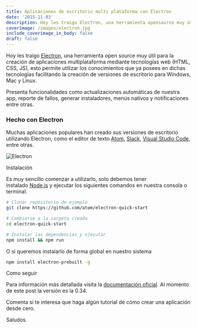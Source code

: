 ```yaml
---
title: Aplicaciones de escritorio multi plataforma con Electron
date: '2015-11-03'
description: Hoy les traigo Electron, una herramienta opensource muy útil para la creación de aplicaciones multiplataforma mediante tecnologías web (HTML, CSS, JS), esto permite utilizar los conocimientos que ya posees en dichas tecnologías facilitando la creación de versiones de escritorio para Windows, Mac y Linux.
coverimage: /images/electron.jpg
include_coverimage_in_body: false
draft: false
---
```


Hoy les traigo [Electron](https://www.electronjs.org/), una herramienta open source muy útil para la creación de aplicaciones multiplataforma mediante tecnologías web (HTML, CSS, JS), esto permite utilizar los conocimientos que ya posees en dichas tecnologías facilitando la creación de versiones de escritorio para Windows, Mac y Linux.

Presenta funcionalidades como actualizaciones automáticas de nuestra app, reporte de fallos, generar instaladores, menús nativos y notificaciones entre otras.

### Hecho con Electron

Muchas aplicaciones populares han creado sus versiones de escritorio utilizando Electron, como el editor de texto [Atom](https://atom.io/), [Slack](https://slack.com/), [Visual Studio Code](https://code.visualstudio.com/), entre otras.

![Electron](/images/hecho-con-electron.jpg)

Instalación

Es muy sencillo comenzar a utilizarlo, solo debemos tener instalado [Node.js](https://nodejs.org/) y ejecutar los siguientes comandos en nuestra consola o terminal.

```sh
# Clonar repositorio de ejemplo
git clone https://github.com/atom/electron-quick-start

# Cambiarse a la carpeta creada
cd electron-quick-start

# Instalar las dependencias y ejecutar
npm install && npm run
```

O si queremos instalarlo de forma global en nuestro sistema

```sh
npm install electron-prebuilt -g
```

Como seguir

Para información más detallada visita la [documentación oficial](https://www.electronjs.org/docs/latest). Al momento de este post la versión es la 0.34.

Comenta si te interesa que haga algún tutorial de cómo crear una aplicación desde cero.

Saludos.
